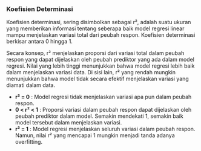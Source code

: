 
### Koefisien Determinasi

Koefisien determinasi, sering disimbolkan sebagai r², adalah suatu ukuran yang memberikan informasi tentang seberapa baik model regresi linear mampu menjelaskan variasi total dari peubah respon. Koefisien determinasi berkisar antara 0 hingga 1.

Secara konsep, r² menjelaskan proporsi dari variasi total dalam peubah respon yang dapat dijelaskan oleh peubah prediktor yang ada dalam model regresi. Nilai yang lebih tinggi menunjukkan bahwa model regresi lebih baik dalam menjelaskan variasi data. Di sisi lain, r² yang rendah mungkin menunjukkan bahwa model tidak secara efektif menjelaskan variasi yang diamati dalam data.

- **r² = 0** : Model regresi tidak menjelaskan variasi apa pun dalam peubah respon.
- **0 < r² < 1** : Proporsi variasi dalam peubah respon dapat dijelaskan oleh peubah prediktor dalam model. Semakin mendekati 1, semakin baik model tersebut dalam menjelaskan variasi.
- **r² = 1** :  Model regresi menjelaskan seluruh variasi dalam peubah respon. Namun, nilai r² yang mencapai 1 mungkin menjadi tanda adanya overfitting.